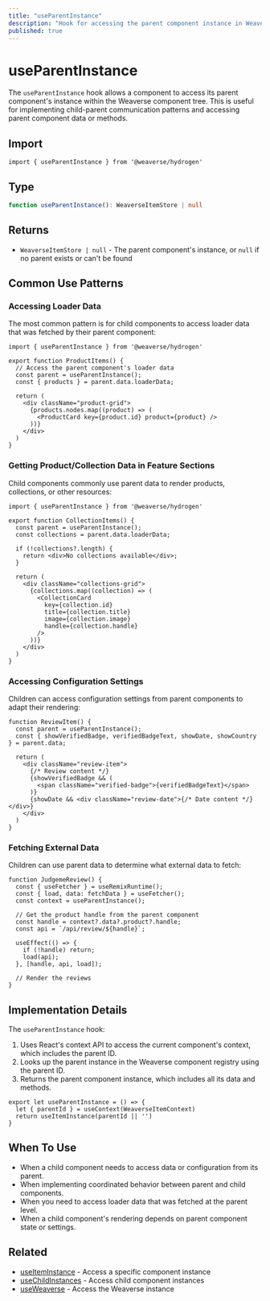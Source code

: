 ```yaml
---
title: "useParentInstance"
description: "Hook for accessing the parent component instance in Weaverse Hydrogen components."
published: true
---
```


# useParentInstance

The `useParentInstance` hook allows a component to access its parent component's instance within the Weaverse component tree. This is useful for implementing child-parent communication patterns and accessing parent component data or methods.

## Import

```tsx
import { useParentInstance } from '@weaverse/hydrogen'
```

## Type

```typescript
function useParentInstance(): WeaverseItemStore | null
```

## Returns

- `WeaverseItemStore | null` - The parent component's instance, or `null` if no parent exists or can't be found

## Common Use Patterns

### Accessing Loader Data

The most common pattern is for child components to access loader data that was fetched by their parent component:

```tsx
import { useParentInstance } from '@weaverse/hydrogen'

export function ProductItems() {
  // Access the parent component's loader data
  const parent = useParentInstance();
  const { products } = parent.data.loaderData;
  
  return (
    <div className="product-grid">
      {products.nodes.map((product) => (
        <ProductCard key={product.id} product={product} />
      ))}
    </div>
  )
}
```

### Getting Product/Collection Data in Feature Sections

Child components commonly use parent data to render products, collections, or other resources:

```tsx
import { useParentInstance } from '@weaverse/hydrogen'

export function CollectionItems() {
  const parent = useParentInstance();
  const collections = parent.data.loaderData;
  
  if (!collections?.length) {
    return <div>No collections available</div>;
  }
  
  return (
    <div className="collections-grid">
      {collections.map((collection) => (
        <CollectionCard 
          key={collection.id} 
          title={collection.title}
          image={collection.image}
          handle={collection.handle}
        />
      ))}
    </div>
  )
}
```

### Accessing Configuration Settings

Children can access configuration settings from parent components to adapt their rendering:

```tsx
function ReviewItem() {
  const parent = useParentInstance();
  const { showVerifiedBadge, verifiedBadgeText, showDate, showCountry } = parent.data;
  
  return (
    <div className="review-item">
      {/* Review content */}
      {showVerifiedBadge && (
        <span className="verified-badge">{verifiedBadgeText}</span>
      )}
      {showDate && <div className="review-date">{/* Date content */}</div>}
    </div>
  )
}
```

### Fetching External Data

Children can use parent data to determine what external data to fetch:

```tsx
function JudgemeReview() {
  const { useFetcher } = useRemixRuntime();
  const { load, data: fetchData } = useFetcher();
  const context = useParentInstance();
  
  // Get the product handle from the parent component
  const handle = context?.data?.product?.handle;
  const api = `/api/review/${handle}`;
  
  useEffect(() => {
    if (!handle) return;
    load(api);
  }, [handle, api, load]);
  
  // Render the reviews
}
```

## Implementation Details

The `useParentInstance` hook:

1. Uses React's context API to access the current component's context, which includes the parent ID.
2. Looks up the parent instance in the Weaverse component registry using the parent ID.
3. Returns the parent component instance, which includes all its data and methods.

```tsx
export let useParentInstance = () => {
  let { parentId } = useContext(WeaverseItemContext)
  return useItemInstance(parentId || '')
}
```

## When To Use

- When a child component needs to access data or configuration from its parent.
- When implementing coordinated behavior between parent and child components.
- When you need to access loader data that was fetched at the parent level.
- When a child component's rendering depends on parent component state or settings.

## Related

- [useItemInstance](/docs/api/use-item-instance) - Access a specific component instance
- [useChildInstances](/docs/api/use-child-instances) - Access child component instances
- [useWeaverse](/docs/api/use-weaverse) - Access the Weaverse instance
